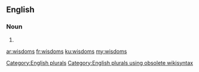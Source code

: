==English==

===Noun===
{{head|en}}

# {{plural of|wisdom}}

[[Category:English plurals]][[Category:English plurals using obsolete wikisyntax]]

[[ar:wisdoms]]
[[fr:wisdoms]]
[[ku:wisdoms]]
[[my:wisdoms]]